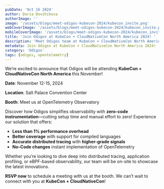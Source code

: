 ```yaml
---
pubDate: 'Oct 16 2024'
author: Daria Dovzhikova
authorImage: ''
image: '/assets/blogs/meet-odigos-kubecon-2024/kubecon_invite.png'
webCoverImage: '/assets/blogs/meet-odigos-kubecon-2024/kubecon_invite.png'
mobileCoverImage: '/assets/blogs/meet-odigos-kubecon-2024/kubecon_invite_mobile.png'
title: 'Join Odigos at KubeCon + CloudNativeCon North America 2024! '
description: 'Meet Odigos team at KubeCon + CloudNativeCon North America 2024'
metadata: Join Odigos at KubeCon + CloudNativeCon North America 2024!
category: 'Odigos'
tags: [odigos, opentelemetry]
---
```


We’re excited to announce that Odigos will be attending **KubeCon + CloudNativeCon North America** this November!

**Date**: November 12-15, 2024

**Location**: Salt Palace Convention Center

**Booth**: Meet us at OpenTelemetry Observatory

Discover how Odigos simplifies observability with **zero-code instrumentation**—cutting setup time and manual effort to zero! Experience our solution that offers:

- **Less than 1% performance overhead**
- **Better coverage** with support for compiled languages
- **Accurate distributed tracing** with **higher-grade signals**
- **No-Code changes** instant implementation of OpenTelemetry

Whether you’re looking to dive deep into distributed tracing, application profiling, or eBPF-based observability, our team will be on-site to showcase the latest innovations.

**RSVP now** to schedule a meeting with us at the booth. We can’t wait to connect with you at **KubeCon + CloudNativeCon**!
